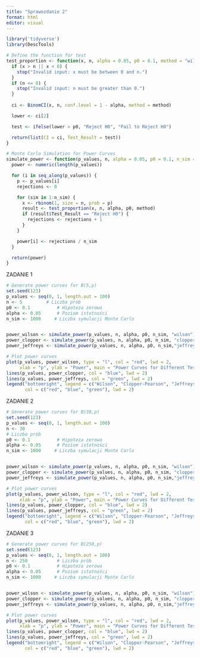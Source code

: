 ---
title: "Sprawozdanie 2"
format: html
editor: visual
---

```{r, echo = FALSE}
library('tidyverse')
library(DescTools)
```

```{r, echo=FALSE}
# Define the function for test
test_proportion <- function(x, n, alpha = 0.05, p0 = 0.1, method = "wilson") {
  if (x > n || x < 0) {
    stop("Invalid input: x must be between 0 and n.")
  }
  if (n <= 0) {
    stop("Invalid input: n must be greater than 0.")
  }
  
  ci <- BinomCI(x, n, conf.level = 1 - alpha, method = method)

  lower <- ci[2]

  test <- ifelse(lower > p0, "Reject H0", "Fail to Reject H0")

  return(list(CI = ci, Test_Result = test))
}
```

```{r, echo=FALSE}
# Monte Carlo Simulation for Power Curves
simulate_power <- function(p_values, n, alpha = 0.05, p0 = 0.1, n_sim = 1000, method = "wilson") {
  power <- numeric(length(p_values))

  for (i in seq_along(p_values)) {
    p <- p_values[i]
    rejections <- 0

    for (sim in 1:n_sim) {
      x <- rbinom(1, size = n, prob = p)
      result <- test_proportion(x, n, alpha, p0, method)
      if (result$Test_Result == "Reject H0") {
        rejections <- rejections + 1
      }
    }

    power[i] <- rejections / n_sim
  }

  return(power)
}
```

ZADANIE 1

```{r, echo=FALSE}
# Generate power curves for B(5,p)
set.seed(123)
p_values <- seq(0, 1, length.out = 100)
n <- 5         # Liczba prób
p0 <- 0.1          # Hipoteza zerowa
alpha <- 0.05      # Poziom istotności
n_sim <- 1000     # Liczba symulacji Monte Carlo


power_wilson <- simulate_power(p_values, n, alpha, p0, n_sim, "wilson")
power_clopper <- simulate_power(p_values, n, alpha, p0, n_sim, "clopper-pearson")
power_jeffreys <- simulate_power(p_values, n, alpha, p0, n_sim,"jeffreys")

# Plot power curves
plot(p_values, power_wilson, type = "l", col = "red", lwd = 2,
     xlab = "p", ylab = "Power", main = "Power Curves for Different Tests")
lines(p_values, power_clopper, col = "blue", lwd = 2)
lines(p_values, power_jeffreys, col = "green", lwd = 2)
legend("bottomright", legend = c("Wilson", "Clopper-Pearson", "Jeffreys"),
       col = c("red", "blue", "green"), lwd = 2)
```

ZADANIE 2

```{r, echo=FALSE}
# Generate power curves for B(30,p)
set.seed(123)
p_values <- seq(0, 1, length.out = 100)
n <- 30
# Liczba prób
p0 <- 0.1          # Hipoteza zerowa
alpha <- 0.05      # Poziom istotności
n_sim <- 1000     # Liczba symulacji Monte Carlo


power_wilson <- simulate_power(p_values, n, alpha, p0, n_sim, "wilson")
power_clopper <- simulate_power(p_values, n, alpha, p0, n_sim, "clopper-pearson")
power_jeffreys <- simulate_power(p_values, n, alpha, p0, n_sim,"jeffreys")

# Plot power curves
plot(p_values, power_wilson, type = "l", col = "red", lwd = 2,
     xlab = "p", ylab = "Power", main = "Power Curves for Different Tests")
lines(p_values, power_clopper, col = "blue", lwd = 2)
lines(p_values, power_jeffreys, col = "green", lwd = 2)
legend("bottomright", legend = c("Wilson", "Clopper-Pearson", "Jeffreys"),
       col = c("red", "blue", "green"), lwd = 2)
```

ZADANIE 3

```{r, echo=FALSE}
# Generate power curves for B(250,p)
set.seed(123)
p_values <- seq(0, 1, length.out = 100)
n <- 250           # Liczba prób
p0 <- 0.1          # Hipoteza zerowa
alpha <- 0.05      # Poziom istotności
n_sim <- 1000     # Liczba symulacji Monte Carlo


power_wilson <- simulate_power(p_values, n, alpha, p0, n_sim, "wilson")
power_clopper <- simulate_power(p_values, n, alpha, p0, n_sim, "clopper-pearson")
power_jeffreys <- simulate_power(p_values, n, alpha, p0, n_sim,"jeffreys")

# Plot power curves
plot(p_values, power_wilson, type = "l", col = "red", lwd = 2,
     xlab = "p", ylab = "Power", main = "Power Curves for Different Tests")
lines(p_values, power_clopper, col = "blue", lwd = 2)
lines(p_values, power_jeffreys, col = "green", lwd = 2)
legend("bottomright", legend = c("Wilson", "Clopper-Pearson", "Jeffreys"),
       col = c("red", "blue", "green"), lwd = 2)
```
